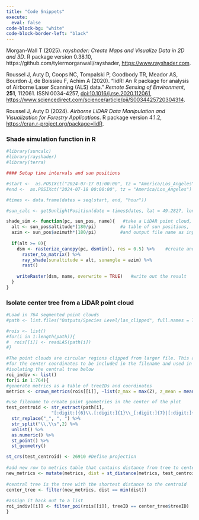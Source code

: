```yaml
---
title: "Code Snippets"
execute: 
  eval: false
code-block-bg: "white"
code-block-border-left: "black"
---
```

Morgan-Wall T (2025). *rayshader: Create Maps and Visualize Data in 2D and 3D*. R package version 0.38.10, https://github.com/tylermorganwall/rayshader, [https://www.rayshader.com](https://www.rayshader.com/).

Roussel J, Auty D, Coops NC, Tompalski P, Goodbody TR, Meador AS, Bourdon J, de Boissieu F, Achim A (2020). “lidR: An R package for analysis of Airborne Laser Scanning (ALS) data.” *Remote Sensing of Environment*, **251**, 112061. ISSN 0034-4257, [doi:10.1016/j.rse.2020.112061](https://doi.org/10.1016/j.rse.2020.112061), <https://www.sciencedirect.com/science/article/pii/S0034425720304314>.

Roussel J, Auty D (2024). *Airborne LiDAR Data Manipulation and Visualization for Forestry Applications*. R package version 4.1.2, <https://cran.r-project.org/package=lidR>.

### Shade simulation function in R

```r
#library(suncalc)
#library(rayshader)
#library(terra)

#### Setup time intervals and sun positions

#start <-  as.POSIXct("2024-07-17 01:00:00", tz = "America/Los_Angeles")
#end <-  as.POSIXct("2024-07-18 00:00:00", tz = "America/Los_Angeles")

#times <- data.frame(dates = seq(start, end, "hour"))

#sun_calc <- getSunlightPosition(date = times$dates, lat = 49.2827, lon = -123.1207)

shade_sim <- function(pc, sun_pos, name){   #take a LiDAR point cloud,
  alt <- sun_pos$altitude*(180/pi)         #a table of sun positions,
  azim <- sun_pos$azimuth*(180/pi)         #and output file name as inputs
  
  if(alt >= 0){
    dsm <- rasterize_canopy(pc, dsmtin(), res = 0.5) %>%    #create and shade a dsm
      raster_to_matrix() %>% 
      ray_shade(sunaltitude = alt, sunangle = azim) %>% 
      rast()
  
    writeRaster(dsm, name, overwrite = TRUE)   #write out the result
  }
}

```

### Isolate center tree from a LiDAR point cloud

```r
#Load in 764 segmented point clouds
#path <- list.files("Outputs/Species Level/las_clipped", full.names = TRUE)

#rois <- list()
#for(i in 1:length(path)){
#  rois[[i]] <- readLAS(path[i])
#}

#The point clouds are circular regions clipped from larger file. This allowed
#for the center coordinates to be included in the filename and used in
#isolating the central tree below
roi_indiv <- list()
for(i in 1:764){
#generate metrics as a table of treeIDs and coordinates
metrics <- crown_metrics(rois[[i]], ~list(z_max = max(Z), z_mean = mean(Z)))

#use filename to create point geometries in the center of the plot
test_centroid <- str_extract(path[i], 
                 "[:digit:]{6}\\.[:digit:]{1}\\_[:digit:]{7}|[:digit:]{6}\\_[:digit:]{7}") %>%
  str_replace("_", ", ") %>%
  str_split("\\,\\s",2) %>%
  unlist() %>%
  as.numeric() %>%
  st_point() %>%
  st_geometry()

st_crs(test_centroid) <- 26910 #Define projection
  
#add new row to metrics table that contains distance from tree to center
new_metrics <- mutate(metrics, dist = st_distance(metrics, test_centroid))
  
#central tree is the tree with the shortest distance to the centroid
center_tree <- filter(new_metrics, dist == min(dist))
  
#assign it back out to a list
roi_indiv[[i]] <- filter_poi(rois[[i]], treeID == center_tree$treeID)
}
```